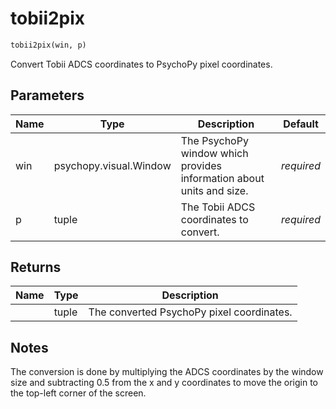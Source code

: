 # tobii2pix { #DeToX.tobii2pix }

```python
tobii2pix(win, p)
```

Convert Tobii ADCS coordinates to PsychoPy pixel coordinates.

## Parameters {.doc-section .doc-section-parameters}

| Name   | Type                   | Description                                                          | Default    |
|--------|------------------------|----------------------------------------------------------------------|------------|
| win    | psychopy.visual.Window | The PsychoPy window which provides information about units and size. | _required_ |
| p      | tuple                  | The Tobii ADCS coordinates to convert.                               | _required_ |

## Returns {.doc-section .doc-section-returns}

| Name   | Type   | Description                               |
|--------|--------|-------------------------------------------|
|        | tuple  | The converted PsychoPy pixel coordinates. |

## Notes {.doc-section .doc-section-notes}

The conversion is done by multiplying the ADCS coordinates by the window
size and subtracting 0.5 from the x and y coordinates to move the origin
to the top-left corner of the screen.